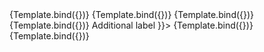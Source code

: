 

<Meta title="Example/Checkbox" component={Checkbox}/>


<Canvas>
  <Story
    name="Outer story"
    args={{
      label: 'Outer'
    }}>
    {Template.bind({})}
  </Story>
  <Story
    name="Unchecked"
    args={{
      label: 'Unchecked',
    }}>
    {Template.bind({})}
  </Story>
  <Story
    name="Checked"
    args={{
      label: 'Checked',
      checked: true,
    }}>
    {Template.bind({})}
  </Story>
  <Story
    name="Secondary"
    args={{
      label: 'Secondary',
      checked: true,
      appearance: 'secondary',
    }}>
    {Template.bind({})}
  </Story>
  <Story
    name="With JSX children"
    args={{
      label: 'jsx children',
      appearance: 'secondary',
      children: <label>Additional label</label>
    }}>
    {Template.bind({})}
  </Story>
  <Story
    name="With String children"
    args={{
      label: 'jsx children',
      appearance: 'secondary',
      children: 'I am a child!'
    }}>
    {Template.bind({})}
  </Story>
</Canvas>